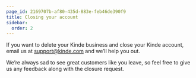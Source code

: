 ```yaml
---
page_id: 2169707b-af80-435d-883e-feb46de390f9
title: Closing your account
sidebar:
  order: 2
---
```


If you want to delete your Kinde business and close your Kinde account, email us at [support@kinde.com](mailto:support@kinde.com) and we’ll help you out.

We’re always sad to see great customers like you leave, so feel free to give us any feedback along with the closure request.
